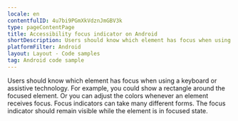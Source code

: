 ```yaml
---
locale: en
contentfulID: 4u7bi9PGmXkVdznJmGBV3k
type: pageContentPage
title: Accessibility focus indicator on Android
shortDescription: Users should know which element has focus when using a keyboard or assistive technology.
platformFilter: Android
layout: Layout - Code samples
tag: Android code sample
---
```


Users should know which element has focus when using a keyboard or assistive technology. For example, you could show a rectangle around the focused element. Or you can adjust the colors whenever an element receives focus. Focus indicators can take many different forms. The focus indicator should remain visible while the element is in focused state.

<CodeSample id="accessibility-focus-indicator" locale="en" platform="android" />
